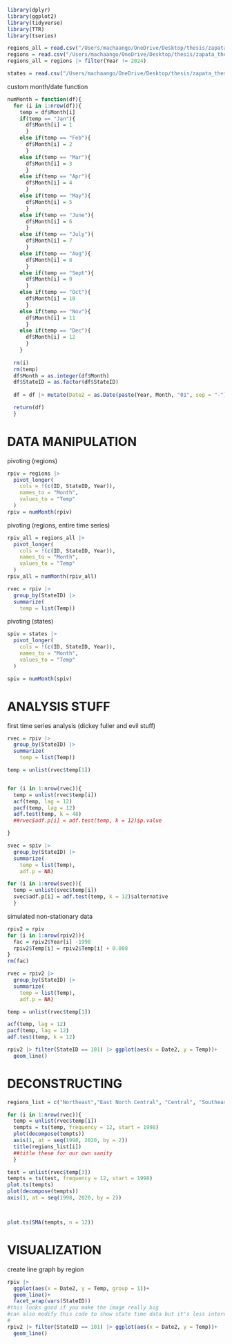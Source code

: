 ```r
library(dplyr)
library(ggplot2)
library(tidyverse)
library(TTR)
library(tseries)

regions_all = read.csv("/Users/machaango/OneDrive/Desktop/thesis/zapata_thesis/data/NOAA_regions_allyears.csv", header = TRUE)
regions = read.csv("/Users/machaango/OneDrive/Desktop/thesis/zapata_thesis/data/NOAA_regions.csv", header = TRUE)
regions_all = regions |> filter(Year != 2024)

states = read.csv("/Users/machaango/OneDrive/Desktop/thesis/zapata_thesis/data/NOAA_states.csv", header = TRUE)
```

custom month/date function
```r
numMonth = function(df){
  for (i in 1:nrow(df)){ 
    temp = df$Month[i]
    if(temp == "Jan"){
      df$Month[i] = 1
      }
    else if(temp == "Feb"){
      df$Month[i] = 2
      }
    else if(temp == "Mar"){
      df$Month[i] = 3
      }
    else if(temp == "Apr"){
      df$Month[i] = 4
      }
    else if(temp == "May"){
      df$Month[i] = 5
      }
    else if(temp == "June"){
      df$Month[i] = 6
      }
    else if(temp == "July"){
      df$Month[i] = 7
      }
    else if(temp == "Aug"){
      df$Month[i] = 8
      }
    else if(temp == "Sept"){
      df$Month[i] = 9
      }
    else if(temp == "Oct"){
      df$Month[i] = 10
      }
    else if(temp == "Nov"){
      df$Month[i] = 11
      }
    else if(temp == "Dec"){
      df$Month[i] = 12
      }
    }
  
  rm(i)
  rm(temp)
  df$Month = as.integer(df$Month)
  df$StateID = as.factor(df$StateID)
  
  df = df |> mutate(Date2 = as.Date(paste(Year, Month, "01", sep = "-")))

  return(df)
  }

```


# DATA MANIPULATION
pivoting (regions)
```r
rpiv = regions |> 
  pivot_longer(
    cols = !(c(ID, StateID, Year)),
    names_to = "Month",
    values_to = "Temp"
  )
rpiv = numMonth(rpiv)

```

pivoting (regions, entire time series)
```r
rpiv_all = regions_all |> 
  pivot_longer(
    cols = !(c(ID, StateID, Year)),
    names_to = "Month",
    values_to = "Temp"
  )
rpiv_all = numMonth(rpiv_all)

rvec = rpiv |> 
  group_by(StateID) |> 
  summarize(
    temp = list(Temp))

```

pivoting (states)
```r
spiv = states |> 
  pivot_longer(
    cols = !(c(ID, StateID, Year)),
    names_to = "Month",
    values_to = "Temp"
  )

spiv = numMonth(spiv)
```


# ANALYSIS STUFF
first time series analysis (dickey fuller and evil stuff)
```r
rvec = rpiv |> 
  group_by(StateID) |> 
  summarize(
    temp = list(Temp))

temp = unlist(rvec$temp[1])


for (i in 1:nrow(rvec)){
  temp = unlist(rvec$temp[i])
  acf(temp, lag = 12)
  pacf(temp, lag = 12)
  adf.test(temp, k = 48)
  ##rvec$adf.p[i] = adf.test(temp, k = 12)$p.value

}

svec = spiv |> 
  group_by(StateID) |> 
  summarize(
    temp = list(Temp),
    adf.p = NA)

for (i in 1:nrow(svec)){
  temp = unlist(svec$temp[i])
  svec$adf.p[i] = adf.test(temp, k = 12)$alternative
  }

```
simulated non-stationary data
```r
rpiv2 = rpiv
for (i in 1:nrow(rpiv2)){
  fac = rpiv2$Year[i] -1998 
  rpiv2$Temp[i] = rpiv2$Temp[i] + 0.008
}
rm(fac)
```

```r
rvec = rpiv2 |> 
  group_by(StateID) |> 
  summarize(
    temp = list(Temp),
    adf.p = NA)

temp = unlist(rvec$temp[1])

acf(temp, lag = 12)
pacf(temp, lag = 12)
adf.test(temp, k = 12)

rpiv2 |> filter(StateID == 101) |> ggplot(aes(x = Date2, y = Temp))+
  geom_line()

```

# DECONSTRUCTING
```r

regions_list = c("Northeast","East North Central", "Central", "Southeast", "West North Central", "South", "Southwest", "Northwest", "West Region")

for (i in 1:nrow(rvec)){
  temp = unlist(rvec$temp[i])
  tempts = ts(temp, frequency = 12, start = 1998)
  plot(decompose(tempts))
  axis(1, at = seq(1998, 2020, by = 2))
  title(regions_list[i])
  ##title these for our own sanity
  }

test = unlist(rvec$temp[3])
tempts = ts(test, frequency = 12, start = 1998)
plot.ts(tempts)
plot(decompose(tempts))
axis(1, at = seq(1998, 2020, by = 2))



plot.ts(SMA(tempts, n = 12))

```



# VISUALIZATION 
create line graph by region
```r
rpiv |> 
  ggplot(aes(x = Date2, y = Temp, group = 1))+
  geom_line()+
  facet_wrap(vars(StateID))
#this looks good if you make the image really big
#can also modify this code to show state time data but it's less interesting bc there's so many
#
rpiv2 |> filter(StateID == 101) |> ggplot(aes(x = Date2, y = Temp))+
  geom_line()
```





